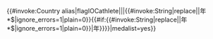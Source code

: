 {{#invoke:Country alias|flagIOCathlete|{{{1|}}}|{{{2}}}|{{#invoke:String|replace|{{{3|}}}|年*$|ignore_errors=1|plain=0}}{{#if:{{#invoke:String|replace|{{{3|}}}|年*$|ignore_errors=1|plain=0}}|年}}{{CGF year|{{#invoke:String|replace|{{{3|}}}|年*$|ignore_errors=1|plain=0}}}}|medalist=yes}}<noinclude>{{documentation}}</noinclude>
